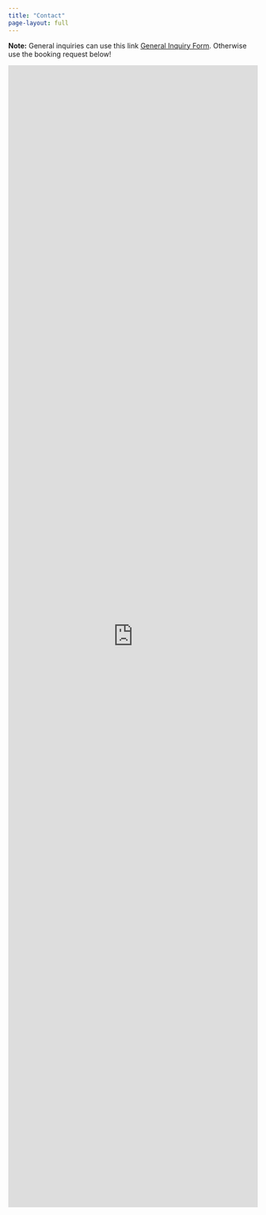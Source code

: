 ```yaml
---
title: "Contact"
page-layout: full
---
```


**Note:** General inquiries can use this link [General Inquiry Form](https://docs.google.com/forms/d/e/1FAIpQLSdfiT0wME7xqCpYoobgTbHgcWyh51isHSmsD85mtqmqyJeqbA/viewform?usp=sharing&ouid=111118701605367478424). Otherwise use the booking request below!

<iframe src="https://docs.google.com/forms/d/e/1FAIpQLScF8QnwvkWs7CfyShxheWWFV3CpHyNxY-uMRBLzPOaRK5bIkg/viewform?embedded=true" width="100%" height="2304" frameborder="0" marginheight="0" marginwidth="0">Loading…</iframe>